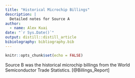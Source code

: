 ```yaml
---
title: "Historical Microchip Billings"
description: |
  Detailed notes for Source A
author:
  - name: Alex Kuai 
date: "`r Sys.Date()`"
output: distill::distill_article
bibiolography: bibliography.bib
---
```


```r
knitr::opts_chunk$set(echo = FALSE)
```

Source B was the historical microchip billings from the World Semiconductor Trade Statistics. 
[@Billings_Report]